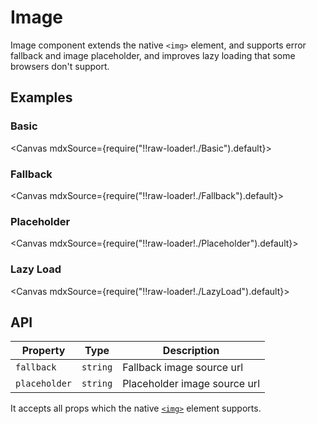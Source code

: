 
<Meta title="Generics/Image" />

# Image

Image component extends the native `<img>` element, and supports error fallback and image placeholder, and improves lazy loading that some browsers don't support.

## Examples

### Basic

<Canvas mdxSource={require("!!raw-loader!./Basic").default}>
  <Story id="examples-image--basic" />
</Canvas>

### Fallback

<Canvas mdxSource={require("!!raw-loader!./Fallback").default}>
  <Story id="examples-image--fallback" />
</Canvas>

### Placeholder

<Canvas mdxSource={require("!!raw-loader!./Placeholder").default}>
  <Story id="examples-image--placeholder" />
</Canvas>

### Lazy Load

<Canvas mdxSource={require("!!raw-loader!./LazyLoad").default}>
  <Story id="examples-image--lazy-load" />
</Canvas>

## API

| Property      | Type     | Description                  |
| ------------- | -------- | ---------------------------- |
| `fallback`    | `string` | Fallback image source url    |
| `placeholder` | `string` | Placeholder image source url |

It accepts all props which the native [`<img>`](https://developer.mozilla.org/en-US/docs/Web/HTML/Element/img) element supports.
